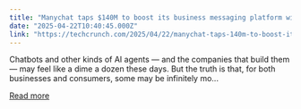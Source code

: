 ```yaml
---
title: "Manychat taps $140M to boost its business messaging platform with AI"
date: "2025-04-22T10:40:45.000Z"
link: "https://techcrunch.com/2025/04/22/manychat-taps-140m-to-boost-its-business-messaging-platform-with-ai/"
---
```


Chatbots and other kinds of AI agents — and the companies that build them — may feel like a dime a dozen these days. But the truth is that, for both businesses and consumers, some may be infinitely mo...

[Read more](https://techcrunch.com/2025/04/22/manychat-taps-140m-to-boost-its-business-messaging-platform-with-ai/)
